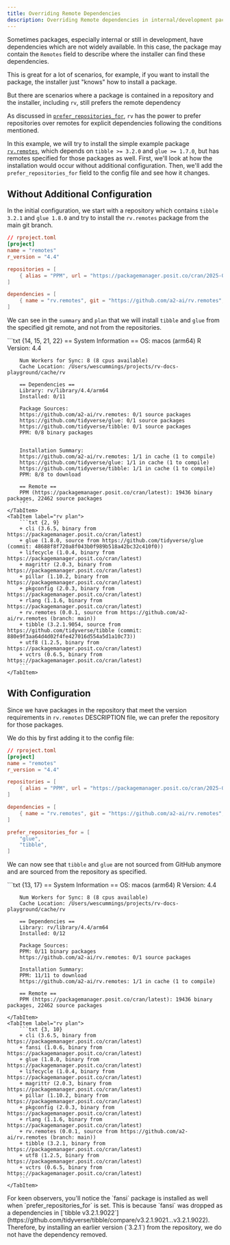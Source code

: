 ```yaml
---
title: Overriding Remote Dependencies
description: Overriding Remote dependencies in internal/development packages
---
```



Sometimes packages, especially internal or still in development, have dependencies which are not widely available.
In this case, the package may contain the `Remotes` field to describe where the installer can find these dependencies.

This is great for a lot of scenarios, for example, if you want to install the package, the installer just "knows" how to install a package.

But there are scenarios where a package is contained in a repository and the installer, including `rv`, still prefers the remote dependency

As discussed in [`prefer_repositories_for`](../../config/additional_config/#prefer_repositories_for), `rv` has the power to prefer repositories
over remotes for explicit dependencies following the conditions mentioned.

In this example, we will try to install the simple example package [`rv.remotes`](https://github.com/a2-ai/rv.remotes), 
which depends on `tibble >= 3.2.0` and `glue >= 1.7.0`, but has remotes specified for those packages as well. First, we'll look at how the installation
would occur without additional configuration. Then, we'll add the `prefer_repositories_for` field to the config file and see how it changes.

## Without Additional Configuration

In the initial configuration, we start with a repository which contains `tibble 3.2.1` and `glue 1.8.0` and try to install the `rv.remotes` package
from the main git branch.

```toml
// rproject.toml
[project]
name = "remotes"
r_version = "4.4"

repositories = [
    { alias = "PPM", url = "https://packagemanager.posit.co/cran/2025-05-01" },
]

dependencies = [
    { name = "rv.remotes", git = "https://github.com/a2-ai/rv.remotes", branch = "main" }
]
```

We can see in the `summary` and `plan` that we will install `tibble` and `glue` from the specified git remote, and not from the repositories.

<Tabs syncKey="plan-v-summary">
    <TabItem label="rv summary">
        ```txt {14, 15, 21, 22}
        == System Information == 
        OS: macos (arm64)
        R Version: 4.4

        Num Workers for Sync: 8 (8 cpus available)
        Cache Location: /Users/wescummings/projects/rv-docs-playground/cache/rv

        == Dependencies == 
        Library: rv/library/4.4/arm64
        Installed: 0/11

        Package Sources: 
        https://github.com/a2-ai/rv.remotes: 0/1 source packages
        https://github.com/tidyverse/glue: 0/1 source packages
        https://github.com/tidyverse/tibble: 0/1 source packages
        PPM: 0/8 binary packages
        

        Installation Summary: 
        https://github.com/a2-ai/rv.remotes: 1/1 in cache (1 to compile)
        https://github.com/tidyverse/glue: 1/1 in cache (1 to compile)
        https://github.com/tidyverse/tibble: 1/1 in cache (1 to compile)
        PPM: 8/8 to download
        
        == Remote == 
        PPM (https://packagemanager.posit.co/cran/latest): 19436 binary packages, 22462 source packages
        ```
    </TabItem>
    <TabItem label="rv plan">
        ```txt {2, 9}
        + cli (3.6.5, binary from https://packagemanager.posit.co/cran/latest)
        + glue (1.8.0, source from https://github.com/tidyverse/glue (commit: 48688f8f720a8f043b0f989b518a42bc32c410f0))
        + lifecycle (1.0.4, binary from https://packagemanager.posit.co/cran/latest)
        + magrittr (2.0.3, binary from https://packagemanager.posit.co/cran/latest)
        + pillar (1.10.2, binary from https://packagemanager.posit.co/cran/latest)
        + pkgconfig (2.0.3, binary from https://packagemanager.posit.co/cran/latest)
        + rlang (1.1.6, binary from https://packagemanager.posit.co/cran/latest)
        + rv.remotes (0.0.1, source from https://github.com/a2-ai/rv.remotes (branch: main))
        + tibble (3.2.1.9054, source from https://github.com/tidyverse/tibble (commit: 880e9f3aa64d4d02f4fe427016d554a5d1a10c73))
        + utf8 (1.2.5, binary from https://packagemanager.posit.co/cran/latest)
        + vctrs (0.6.5, binary from https://packagemanager.posit.co/cran/latest)
        ```
    </TabItem>
</Tabs>

## With Configuration

Since we have packages in the repository that meet the version requirements in `rv.remotes` DESCRIPTION file, we can prefer the repository for those packages.

We do this by first adding it to the config file:

```toml
// rproject.toml
[project]
name = "remotes"
r_version = "4.4"

repositories = [
    { alias = "PPM", url = "https://packagemanager.posit.co/cran/2025-05-01" },
]

dependencies = [
    { name = "rv.remotes", git = "https://github.com/a2-ai/rv.remotes", branch = "main" }
]

prefer_repositories_for = [
    "glue",
    "tibble",
]
```

We can now see that `tibble` and `glue` are not sourced from GitHub anymore and are sourced from the repository as specified.

<Tabs syncKey="plan-v-summary">
    <TabItem label="rv summary">
        ```txt {13, 17}
        == System Information == 
        OS: macos (arm64)
        R Version: 4.4

        Num Workers for Sync: 8 (8 cpus available)
        Cache Location: /Users/wescummings/projects/rv-docs-playground/cache/rv

        == Dependencies == 
        Library: rv/library/4.4/arm64
        Installed: 0/12

        Package Sources: 
        PPM: 0/11 binary packages
        https://github.com/a2-ai/rv.remotes: 0/1 source packages

        Installation Summary: 
        PPM: 11/11 to download
        https://github.com/a2-ai/rv.remotes: 1/1 in cache (1 to compile)

        == Remote == 
        PPM (https://packagemanager.posit.co/cran/latest): 19436 binary packages, 22462 source packages
        ```
    </TabItem>
    <TabItem label="rv plan">
        ```txt {3, 10}
        + cli (3.6.5, binary from https://packagemanager.posit.co/cran/latest)
        + fansi (1.0.6, binary from https://packagemanager.posit.co/cran/latest)
        + glue (1.8.0, binary from https://packagemanager.posit.co/cran/latest)
        + lifecycle (1.0.4, binary from https://packagemanager.posit.co/cran/latest)
        + magrittr (2.0.3, binary from https://packagemanager.posit.co/cran/latest)
        + pillar (1.10.2, binary from https://packagemanager.posit.co/cran/latest)
        + pkgconfig (2.0.3, binary from https://packagemanager.posit.co/cran/latest)
        + rlang (1.1.6, binary from https://packagemanager.posit.co/cran/latest)
        + rv.remotes (0.0.1, source from https://github.com/a2-ai/rv.remotes (branch: main))
        + tibble (3.2.1, binary from https://packagemanager.posit.co/cran/latest)
        + utf8 (1.2.5, binary from https://packagemanager.posit.co/cran/latest)
        + vctrs (0.6.5, binary from https://packagemanager.posit.co/cran/latest)
        ```
    </TabItem>
</Tabs>

<Aside type = "note" title = "An interesting side effect">
For keen observers, you'll notice the `fansi` package is installed as well when `prefer_repositories_for` is set.
This is because `fansi` was dropped as a dependencies in [`tibble v3.2.1.9022`](https://github.com/tidyverse/tibble/compare/v3.2.1.9021...v3.2.1.9022).
Therefore, by installing an earlier version (`3.2.1`) from the repository, we do not have the dependency removed.
</Aside>